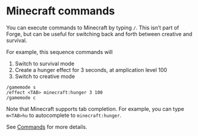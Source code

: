 # Minecraft commands

You can execute commands to Minecraft by typing `/`. This isn't part of Forge,
but can be useful for switching back and forth between creative and survival.


For example, this sequence commands will 

1. Switch to survival mode 
2. Create a hunger effect for 3 seconds, at amplication level 100
3. Switch to creative mode

```
/gamemode s
/effect <TAB> minecraft:hunger 3 100
/gamemode c
```

Note that Minecraft supports tab completion. For example,  you can type `m<TAB>hu` to 
autocomplete to `minecraft:hunger`.

See [Commands] for more details.

[Commands]: https://minecraft.gamepedia.com/Commands
